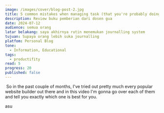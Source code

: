 ```yaml
---
image: /images/cover/blog-post-2.jpg
title: 5 common mistakes when managing task (that you're probably doing)
description: Review buku pemberian dari dosen gua
date: 2024-07-12
audience: semua orang
latar belakang: saya akhirnya rutin menemukan journalling system
tujuan: Supaya orang lebih suka journalling
platfom: Personal Blog
tone:
  - Information, Educational
tags:
  - productifity
read: 5
progress: 20
published: false
---
```

 So in the past couple of months, I've tried out pretty much every popular website builder out there and in this video I'm gonna go over each of them and tell you exactly which one is best for you.

asu